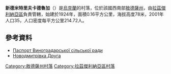 {{expand|time=2016-09-03T01:27:08+00:00}}
{{coord|46|37|17|N|30|21|16|E|scale:30000|display=title}}

'''新德米特里夫卡德魯加'''（{{lang-uk|Новодмитрівка Друга}}）是[[烏克蘭|烏克蘭]]的村落，位於該國西南部[[敖德薩州|敖德薩州]]，由[[拉茲傑利納亞區|拉茲傑利納亞區]]負責管轄，始建於1924年，面積0.16平方公里，海拔高度78米，2001年人口35，人口密度每平方公里214.72人。

==參考資料==
*[http://rozdilna-rda.odessa.gov.ua/files/rozdilna-rda/files/PASPORT/2015r_pasport_teritor_al_no_gromadi_vinogradars_ko_s_l_s_ko_radi_2.pdf Паспорт Виноградарської сільської ради] {{Wayback|url=http://rozdilna-rda.odessa.gov.ua/files/rozdilna-rda/files/PASPORT/2015r_pasport_teritor_al_no_gromadi_vinogradars_ko_s_l_s_ko_radi_2.pdf |date=20190313033508 }}
* [http://w1.c1.rada.gov.ua/pls/z7502/A005?rf7571=23024 Новодмитрівка Друга]{{dead link|date=2017年12月 |bot=InternetArchiveBot |fix-attempted=yes }}

{{DEFAULTSORT:Новодмитрівка Друга}}
[[Category:敖德薩州村落|Category:敖德薩州村落]]
[[Category:拉茲傑利納亞區村落|Category:拉茲傑利納亞區村落]]


{{Odessa-geo-stub}}